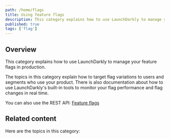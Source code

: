 ```yaml
---
path: /home/flags
title: Using feature flags
description: This category explains how to use LaunchDarkly to manage your feature flags in production.
published: true
tags: ['flag']
---
```


## Overview

This category explains how to use LaunchDarkly to manage your feature flags in production.

The topics in this category explain how to target flag variations to users and segments who use your product. There is also documentation about how to use LaunchDarkly's built-in tools to monitor your flag performance and flag changes in real time.

<LearnMore>

You can also use the REST API: [Feature flags](https://apidocs.launchdarkly.com/tag/Feature-flags/)

</LearnMore>

## Related content

Here are the topics in this category:

<ChildPageList path="/home/flags" unsorted="true" />
